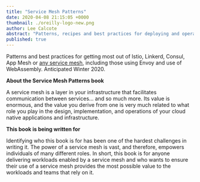 ```yaml
---
title: "Service Mesh Patterns"
date: 2020-04-08 21:15:05 +0000
thumbnail: ./oreilly-logo-new.png
author: Lee Calcote
abstract: "Patterns, recipes and best practices for deploying and operating service meshes."
published: true
---
```



<BookWrapper>

<p>
  Patterns and best practices for getting most out of Istio, Linkerd, Consul, App Mesh or <a href="/landscape">any service mesh</a>, including those using Envoy and use of WebAssembly. Anticipated Winter
  2020.
</p>

<p><strong>About the Service Mesh Patterns book</strong></p>

A service mesh is a layer in your infrastructure that facilitates communication between services… and so much more. Its value is enormous, and the value you derive from one is very much related to what role you play in the design, implementation, and operations of your cloud native applications and infrastructure.

<p><strong>This book is being written for</strong></p>

Identifying who this book is for has been one of the hardest challenges in writing it. The power of a service mesh is vast, and therefore, empowers individuals of many different roles. In short, this book is for anyone delivering workloads enabled by a service mesh and who wants to ensure their use of a service mesh provides the most possible value to the workloads and teams that rely on it.

<br/>

<Table></Table>
<br />

<Contact />

</BookWrapper>
